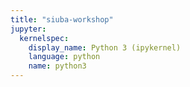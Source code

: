 ```yaml
---
title: "siuba-workshop"
jupyter:
  kernelspec:
    display_name: Python 3 (ipykernel)
    language: python
    name: python3
---
```


